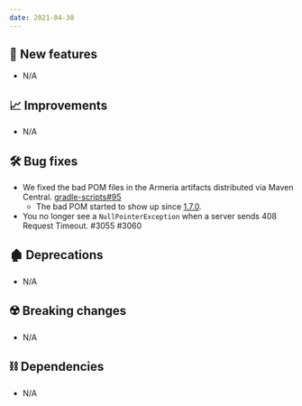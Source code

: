 ```yaml
---
date: 2021-04-30
---
```


## 🌟 New features

- N/A

## 📈 Improvements

- N/A

## 🛠️ Bug fixes

- We fixed the bad POM files in the Armeria artifacts distributed via Maven Central. [gradle-scripts#95](https://github.com/line/gradle-scripts/pull/95)
  - The bad POM started to show up since [1.7.0](/release-notes/1.7.0).
- You no longer see a `NullPointerException` when a server sends 408 Request Timeout. #3055 #3060

## 🏚️ Deprecations

- N/A

## ☢️ Breaking changes

- N/A

## ⛓ Dependencies

- N/A

## 🙇 Thank you

<ThankYou
  usernames={[
    'ikhoon',
    'jrhee17',
    'trustin'
  ]}
/>
